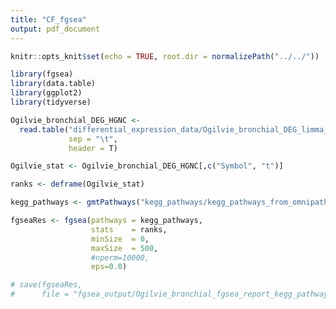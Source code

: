 ```yaml
---
title: "CF_fgsea"
output: pdf_document
---
```


```r
knitr::opts_knit$set(echo = TRUE, root.dir = normalizePath("../../"))
```

```r
library(fgsea)
library(data.table)
library(ggplot2)
library(tidyverse)
```

```r
Ogilvie_bronchial_DEG_HGNC <-
  read.table("differential_expression_data/Ogilvie_bronchial_DEG_limma_unique_HGNC.csv",
             sep = "\t",
             header = T)

Ogilvie_stat <- Ogilvie_bronchial_DEG_HGNC[,c("Symbol", "t")]

ranks <- deframe(Ogilvie_stat)
```


```r
kegg_pathways <- gmtPathways("kegg_pathways/kegg_pathways_from_omnipathR.gmt")
```

```r
fgseaRes <- fgsea(pathways = kegg_pathways, 
                  stats    = ranks,
                  minSize  = 0,
                  maxSize  = 500,
                  #nperm=10000,
                  eps=0.0)

# save(fgseaRes,
#      file = "fgsea_output/Ogilvie_bronchial_fgsea_report_kegg_pathways.RData")
```